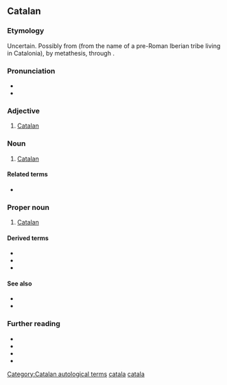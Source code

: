{{also|catalá|catalã}}
==Catalan==
{{wikipedia|lang=ca}}

===Etymology===
Uncertain. Possibly from {{der|ca|la|lacetānus}} (from the name of a pre-Roman Iberian tribe living in Catalonia), by metathesis, through {{m|la|catelānus}}.

===Pronunciation===
* {{ca-IPA}}
* {{rhymes|ca|a}}

===Adjective===
{{ca-adj}}

# [[Catalan]] {{gloss|pertaining to Catalonia, the Catalan people, or the Catalan language}}

===Noun===
{{ca-noun|m|f=catalana}}

# [[Catalan]] {{gloss|a person from Catalonia or an ethnic Catalan}}

====Related terms====
* {{l|ca|Catalunya|gloss=Catalonia}}

===Proper noun===
{{ca-proper noun|m}}

# [[Catalan]] {{gloss|the language spoken by the Catalans}}
#: {{ux|ca|No parlo '''català'''.|I don't speak '''Catalan'''.}}

====Derived terms====
* {{l|ca|catalanada}}
* {{l|ca|catalanisme}}
* {{l|ca|catalanitzar}}

====See also====
* {{l|ca|balear|gloss=Balearic}}
* {{l|ca|valencià|gloss=Valencian}}

===Further reading===
* {{R:IEC2}}
* {{R:GDLC}}
* {{R:DNV}}
* {{R:DCVB}}

[[Category:Catalan autological terms]]
[[Category:ca:Demonyms|catala]]
[[Category:ca:Languages|catala]]